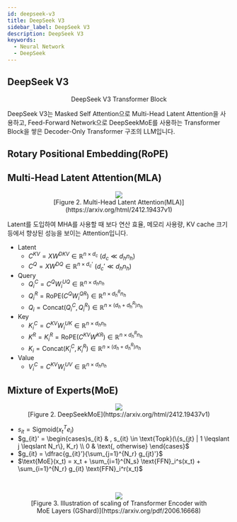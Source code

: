 ```yaml
---
id: deepseek-v3
title: DeepSeek V3
sidebar_label: DeepSeek V3
description: DeepSeek V3
keywords:
  - Neural Network
  - DeepSeek
---
```



## DeepSeek V3

<center>
	<figure>
		<DrwaIOViewer src={useBaseUrl("img/mlops/nn/llm/deepseek-v3.drawio")} />
		<figcaption>DeepSeek V3 Transformer Block</figcaption>
	</figure>
</center>

DeepSeek V3는 Masked Self Attention으로 Multi-Head Latent Attention을 사용하고, Feed-Forward Network으로 DeepSeekMoE를 사용하는 Transformer Block을 쌓은 Decoder-Only Transformer 구조의 LLM입니다.

## Rotary Positional Embedding(RoPE)

## Multi-Head Latent Attention(MLA)

<figure>
	<center>
		<img src={useBaseUrl("img/mlops/nn/llm/multi-head-latent-attention.png")} />
		<br />
		<figcaption>[Figure 2. Multi-Head Latent Attention(MLA)](https://arxiv.org/html/2412.19437v1)</figcaption>
	</center>
</figure>

Latent를 도입하여 MHA를 사용할 때 보다 연산 효율, 메모리 사용량, KV cache 크기 등에서 향상된 성능을 보이는 Attention입니다.

- Latent
  - $C^{KV} = X W^{DKV} \in \mathbb{R}^{n \times d_{c}} ~ (d_c \ll d_h n_h)$
  - $C^Q = X W^{DQ} \in \mathbb{R}^{n \times d_c'} ~ (d_c' \ll d_h n_h)$
- Query
  - $Q_i^C = C^Q W_i^{UQ} \in \mathbb{R}^{n \times d_h n_h}$
  - $Q_i^R = \text{RoPE}(C^Q W_i^{QR}) \in \mathbb{R}^{n \times d_h^R n_h}$
  - $Q_i = \text{Concat}(Q_i^C, Q_i^R) \in \mathbb{R}^{n \times (d_h + d_h^R) n_h}$
- Key
  - $K_i^C = C^{KV} W_i^{UK} \in \mathbb{R}^{n \times d_h n_h}$
  - $K^R = K_i^R = \text{RoPE}(C^{KV} W^{KR}) \in \mathbb{R}^{n \times d_h^R n_h}$
  - $K_i = \text{Concat}(K_i^C, K_i^R) \in \mathbb{R}^{n \times (d_h + d_h^R) n_h}$
- Value
  - $V_i^C = C^{KV} W_i^{UV} \in \mathbb{R}^{n \times d_h n_h}$

## Mixture of Experts(MoE)

<figure>
	<center>
		<img src={useBaseUrl("img/mlops/nn/llm/mixture-of-experts.png")} />
		<br />
		<figcaption>[Figure 2. DeepSeekMoE](https://arxiv.org/html/2412.19437v1)</figcaption>
	</center>
</figure>

- $s_{it} = \text{Sigmoid}(x_t^T e_i)$
- $g_{it}' = \begin{cases}s_{it} & , s_{it} \in \text{Topk}(\{s_{jt} | 1 \leqslant j \leqslant N_r\}, K_r) \\ 0 & \text{, otherwise} \end{cases}$
- $g_{it} = \dfrac{g_{it}'}{\sum_{j=1}^{N_r} g_{jt}'}$
- $\text{MoE}(x_t) = x_t + \sum_{i=1}^{N_s} \text{FFN}_i^s(x_t) + \sum_{i=1}^{N_r} g_{it} \text{FFN}_i^r(x_t)$

<br />

<figure>
	<center>
		<img src={useBaseUrl("img/mlops/nn/llm/gshard-moe-model-parallel.png")} />
		<br />
		<figcaption>
			[Figure 3. Illustration of scaling of Transformer Encoder with MoE Layers
			(GShard)](https://arxiv.org/pdf/2006.16668)
		</figcaption>
	</center>
</figure>
